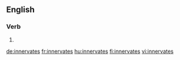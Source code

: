 ==English==

===Verb===
{{head|en}}

# {{en-third-person singular of|innervate}}

[[de:innervates]]
[[fr:innervates]]
[[hu:innervates]]
[[fi:innervates]]
[[vi:innervates]]